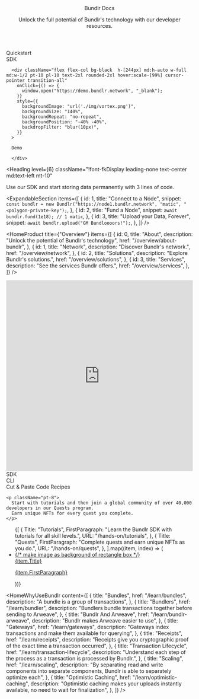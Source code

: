 
<Head>
  <title>Bundlr Docs</title>
</Head>

<style jsx>
  {`
    :global(nav) {
      min-width: 100% !important;
      padding-right: 79px !important;
      padding-left: 79px !important;
    }

    @media (max-width: 768px) {
      :global(nav) {
        padding-right: 16px !important;
        padding-left: 16px !important;
      }
    }
  `}
</style>

<div>

<div
  className="absolute top-0 left-0 w-full h-full"
  style={{
    backgroundImage: "url('./img/dots-cloud.png')",
    backgroundSize: "140%",
    backgroundRepeat: "no-repeat",
    filter: "blur(20px)",
    opacity: ".3",
  }}
/>

<header className="px-4 lg:px-[79px] py-20">
  <Heading level={1} className="text-white font-fkDisplay">
    Bundlr Docs
  </Heading>

  <p>
    Unlock the full potential of Bundlr's technology with our developer
    resources.
  </p>
</header>

<div className="flex flex-col md:flex-row w-full gap-4 items-stretch px-4 lg:px-[79px]">
  <div className="flex flex-col w-full md:w-1/2 gap-4">
    <Link href="/developer-docs/quickstart">
      <div
        className="bg-black h-[244px] rounded-2xl overflow-hidden bannerHover pt-10 pl-10 text-2xl hover:scale-[99%] cursor-pointer transition-all"
        style={{
          backgroundImage: "url('./img/data-donuts.webp')",
          backgroundSize: "140%",
          backgroundRepeat: "no-repeat",
          backgroundPosition: "-40% -20%",
          backdropFilter: "blur(10px)",
        }}
      >
        Quickstart
      </div>
    </Link>
    <Link href="/developer-docs/sdk">
      <div
        className="bg-black h-[244px] rounded-2xl overflow-hidden bannerHover pt-10 pl-10 text-2xl hover:scale-[99%] cursor-pointer transition-all"
        style={{
          backgroundImage: "url('./img/dots-cloud.png')",
          backgroundSize: "140%",
          backgroundRepeat: "no-repeat",
          backgroundPosition: "40% -20%",
          backdropFilter: "blur(10px)",
        }}
      >
        SDK
      </div>
    </Link>
  </div>

      <div className="flex flex-col bg-black  h-[244px] md:h-auto w-full md:w-1/2 pt-10 pl-10 text-2xl rounded-2xl hover:scale-[99%] cursor-pointer transition-all"
        onClick={() => {
          window.open("https://demo.bundlr.network", "_blank");
        }}
        style={{
          backgroundImage: "url('./img/vortex.png')",
          backgroundSize: "140%",
          backgroundRepeat: "no-repeat",
          backgroundPosition: "-40% -40%",
          backdropFilter: "blur(10px)",
        }}
      >

      Demo

      </div>

</div>

</div>

<div className="px-4 lg:px-[79px] py-20">

<Heading
  level={6}
  className="!font-fkDisplay leading-none text-center md:text-left mt-10"
>
  Use our SDK and start storing data permanently with 3 lines of code.
</Heading>

  <ExpandableSection
    items={[
      {
        id: 1,
        title: "Connect to a Node",
        snippet: `const bundlr = new Bundlr("https://node1.bundlr.network", "matic", "<polygon-private-key");`,
      },
      {
        id: 2,
        title: "Fund a Node",
        snippet: `await bundlr.fund(1e18); // 1 matic`,
      },
      {
        id: 3,
        title: "Upload your Data, Forever",
        snippet: `await bundlr.upload("GM Bundloooors!");`,
      },
    ]}
  />
</div>

<HomeProduct
  title={"Overview"}
  items={[
    {
      id: 0,
      title: "About",
      description: "Unlock the potential of Bundlr's technology",
      href: "/overview/about-bundlr",
    },
    {
      id: 1,
      title: "Network",
      description: "Discover Bundlr's network.",
      href: "/overview/network",
    },
    {
      id: 2,
      title: "Solutions",
      description: "Explore Bundlr's solutions.",
      href: "/overview/solutions",
    },
    {
      id: 3,
      title: "Services",
      description: "See the services Bundlr offers.",
      href: "/overview/services",
    },
  ]}
/>

<section className="px-4 lg:px-[79px] py-2 text-white pt-20 pb-20 relative bg-black">

<div
  className="absolute top-0 left-0 w-full h-full"
  style={{
    backgroundImage: "url('./img/data-donuts.webp')",
    backgroundRepeat: "no-repeat",
    backgroundPosition: "160% 10%",
    filter: "blur(7px)",
    opacity: ".3",
  }}
/>

<SectionTitle title="Developer Docs" />

<div className="flex flex-col md:flex-row py-20 gap-6 items-stretch">
  <div className="w-full md:w-2/3 rounded-2xl overflow-hidden z-10">
    <iframe
      width="100%"
      height="515px"
      src="https://www.youtube.com/embed/aDDmMt2hacg"
      title="YouTube video player"
      frameBorder="0"
      allow="accelerometer; autoplay; clipboard-write; encrypted-media; gyroscope; picture-in-picture; web-share"
      allowFullScreen
    ></iframe>
  </div>
  <div className="w-full md:w-1/2 xl:w-1/3 flex flex-col gap-6">
    <Link href="/developer-docs/sdk">
      <div
        className="bg-seashell text-black h-[156px] rounded-2xl overflow-hidden bannerHover pt-10 pl-10 text-2xl hover:scale-[99%] cursor-pointer transition-all"
        style={{
          backgroundImage: "url('./img/dots-cloud.png')",
          backgroundSize: "140%",
          backgroundRepeat: "no-repeat",
          backgroundPosition: "0% 0%",
          backdropFilter: "blur(10px)",
        }}
      >
        SDK
      </div>
    </Link>
    <Link href="/developer-docs/cli">
      <div
        className="bg-seashell text-black h-[156px] rounded-2xl overflow-hidden bannerHover pt-10 pl-10 text-2xl hover:scale-[99%] cursor-pointer transition-all"
        style={{
          backgroundImage: "url('./img/data-donuts.webp')",
          backgroundSize: "140%",
          backgroundRepeat: "no-repeat",
          backgroundPosition: "-80% 0%",
          backdropFilter: "blur(10px)",
        }}
      >
        CLI
      </div>
    </Link>
    <Link href="/developer-docs/recipes">
      <div
        className="bg-seashell text-black h-[156px] rounded-2xl overflow-hidden bannerHover pt-10 pl-10 text-2xl hover:scale-[99%] cursor-pointer transition-all"
        style={{
          backgroundImage: "url('./img/cloud.webp')",
          backgroundSize: "140%",
          backgroundRepeat: "no-repeat",
          backgroundPosition: "-80% 0%",
          backdropFilter: "blur(10px)",
        }}
      >
        Cut & Paste Code Recipes
      </div>
    </Link>
  </div>
</div>

</section>

<section className="bg-seashell px-4 lg:px-[79px] text-black py-28">

<SectionTitle title="Hands On" />

    <p className="pt-8">
      Start with tutorials and then join a global community of over 40,000 developers in our Quests program.
      Earn unique NFTs for every quest you complete.
    </p>

  <ul className="flex flex-col gap-10 lg:flex-row mt-16">
    {[
      {
        Title: "Tutorials",
        FirstParagraph:
          "Learn the Bundlr SDK with tutorials for all skill levels.",
        URL: "/hands-on/tutorials",
      },
      {
        Title: "Quests",
        FirstParagraph:
          "Complete quests and earn unique NFTs as you do.",
        URL: "/hands-on/quests",
      },
    ].map((item, index) => (
      <li
        key={`solutions-${index}`}
        className="w-full rounded-lg bg-gradient-to-b from-[#968982] to-transparent p-[1px] lg:w-1/2 text-black"
      >
        <a href={item.URL || ""}  rel="noreferrer">
          <div className="flex flex-col gap-8 overflow-hidden rounded-lg bg-seashell px-2 py-8 lg:p-11">
            {/* make image as background of rectangle box */}
            <div className="flex flex-col gap-4 px-5 pb-10">
              <Heading level={3}>{item.Title}</Heading>
              <p className="font-robotoMono text-lg leading-loose">
                {item.FirstParagraph}
              </p>
            </div>
          </div>
        </a>
      </li>
    ))}
  </ul>
</section>

<HomeWhyUseBundlr
  content={[
    {
      title: "Bundles",
      href: "/learn/bundles",
      description: "A bundle is a group of transactions",
    },
    {
      title: "Bundlers",
      href: "/learn/bundler",
      description:
        "Bundlers bundle transactions together before sending to Arweave",
    },
    {
      title: "Bundlr And Arweave",
      href: "/learn/bundlr-arweave",
      description: "Bundlr makes Arweave easier to use",
    },
    {
      title: "Gateways",
      href: "/learn/gateways",
      description:
        "Gateways index transactions and make them available for querying",
    },
    {
      title: "Receipts",
      href: "/learn/receipts",
      description:
        "Receipts give you cryptographic proof of the exact time a transaction occurred",
    },
    {
      title: "Transaction Lifecycle",
      href: "/learn/transaction-lifecycle",
      description:
        "Understand each step of the process as a transaction is processed by Bundlr.",
    },
    {
      title: "Scaling",
      href: "/learn/scaling",
      description:
        "By separating read and write components into separate components, Bundlr is able to separately optimize each",
    },
    {
      title: "Optimistic Caching",
      href: "/learn/optimistic-caching",
      description:
        "Optimistic caching makes your uploads instantly available, no need to wait for finalization",
    },
  ]}
/>
